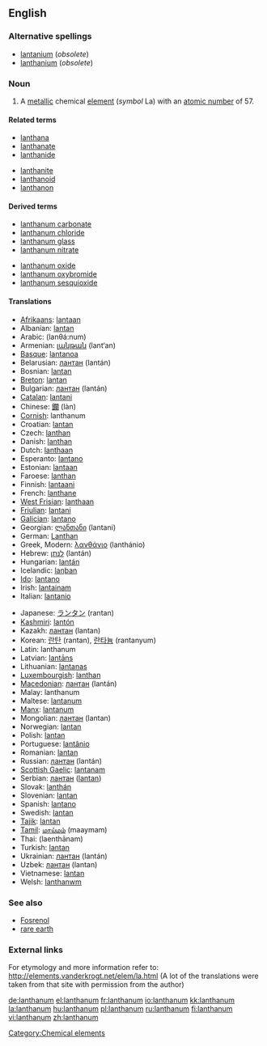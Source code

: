 {{wikipedia}}
==English==

{{elements|La|barium|Ba|cerium|Ce}}

===Alternative spellings===
* [[lantanium]] (''obsolete'')
* [[lanthanium]] (''obsolete'')

===Noun===
{{en-noun|-}}

# A [[metallic]] chemical [[element]] (''symbol'' La) with an [[atomic number]] of 57.

====Related terms====
{{rel-top|terms related to lanthanum}}
* [[lanthana]]
* [[lanthanate]]
* [[lanthanide]]
{{rel-mid}}
* [[lanthanite]]
* [[lanthanoid]]
* [[lanthanon]]
{{rel-bottom}}

====Derived terms====
{{rel-top|terms derived from lanthanum}}
* [[lanthanum carbonate]]
* [[lanthanum chloride]]
* [[lanthanum glass]]
* [[lanthanum nitrate]]
{{rel-mid}}
* [[lanthanum oxide]]
* [[lanthanum oxybromide]]
* [[lanthanum sesquioxide]]
{{rel-bottom}}

====Translations====
{{trans-top|metallic element}}
* [[Afrikaans]]: [[lantaan]]
* Albanian: [[lantan]]
* Arabic: {{Arab|[[لنثانوم]]}} (lanθá:num) {{m}}
* Armenian: [[լանթան]] (lant‘an)
* [[Basque]]: [[lantanoa]]
* Belarusian: [[лантан]] (lantán) {{m}}
* Bosnian: [[lantan]]
* [[Breton]]: [[lantan]]
* Bulgarian: [[лантан]] (lantán) {{m}}
* [[Catalan]]: [[lantani]]
* Chinese: [[鑭]] (làn)
* [[Cornish]]: lanthanum
* Croatian: [[lantan]]
* Czech: [[lanthan]]
* Danish: [[lanthan]]
* Dutch: [[lanthaan]] {{n}}
* Esperanto: [[lantano]]
* Estonian: [[lantaan]]
* Faroese: [[lanthan]]
* Finnish: [[lantaani]]
* French: [[lanthane]] {{m}}
* [[West Frisian]]: [[lanthaan]]
* [[Friulian]]: [[lantani]]
* [[Galician]]: [[lantano]]
* Georgian: [[ლანთანი]] (lantani)
* German: [[Lanthan]] {{n}}
* Greek, Modern: [[λανθάνιο]] (lanthánio) {{n}}
* Hebrew: [[לנתן]] (lantán)
* Hungarian: [[lantán]]
* Icelandic: [[lanþan]]
* [[Ido]]: [[lantano]]
* Irish: [[lantainam]]
* Italian: [[lantanio]] {{m}}
{{trans-mid}}
* Japanese: [[ランタン]] (rantan)
* [[Kashmiri]]: [[lantón]]
* Kazakh: [[лантан]] (lantan)
* Korean: [[란탄]] (rantan), [[란타늄]] (rantanyum)
* Latin: lanthanum
* Latvian: [[lantāns]]
* Lithuanian: [[lantanas]]
* [[Luxembourgish]]: [[lanthan]]
* [[Macedonian]]: [[лантан]] (lantán) {{m}}
* Malay: lanthanum
* Maltese: [[lantanum]]
* [[Manx]]: [[lantanum]]
* Mongolian: [[лантан]] (lantan)
* Norwegian: [[lantan]]
* Polish: [[lantan]] {{m}}
* Portuguese: [[lantânio]] {{m}}
* Romanian: [[lantan]] {{n}}
* Russian: [[лантан]] (lantán) {{m}}
* [[Scottish Gaelic]]: [[lantanam]]
* Serbian: [[лантан]] ([[lantan]]) {{m}}
* Slovak: [[lanthán]]
* Slovenian: [[lantan]]
* Spanish: [[lantano]] {{m}}
* Swedish: [[lantan]]
* [[Tajik]]: [[lantan]]
* [[Tamil]]: [[மாய்மம்]] (maaymam)
* Thai: {{Thai|[[แลนทานัม]]}} (laenthānam)
* Turkish: [[lantan]]
* Ukrainian: [[лантан]] (lantán) {{m}}
* Uzbek: [[лантан]] (lantan)
* Vietnamese: [[lantan]]
* Welsh: [[lanthanwm]]
{{trans-bottom}}

===See also===
* [[Fosrenol]]
* [[rare earth]]

===External links===
For etymology and more information refer to:
http://elements.vanderkrogt.net/elem/la.html
(A lot of the translations were taken from that site with permission from the author)

[[Category:Chemical elements]]

[[de:lanthanum]]
[[el:lanthanum]]
[[fr:lanthanum]]
[[io:lanthanum]]
[[kk:lanthanum]]
[[la:lanthanum]]
[[hu:lanthanum]]
[[pl:lanthanum]]
[[ru:lanthanum]]
[[fi:lanthanum]]
[[vi:lanthanum]]
[[zh:lanthanum]]